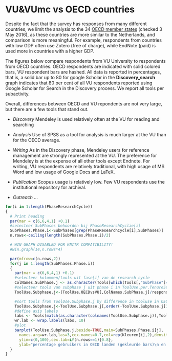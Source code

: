 # VU&VUmc vs OECD countries
Despite the fact that the survey has responses from many different countries, we limit the analysis to the 34 [OECD member states](http://www.oecd.org/about/membersandpartners/list-oecd-member-countries.htm) (checked 3 May 2016), as these countries are more similar to the Netherlands, and comparison is more meaningful. For example, respondents from countries with low GDP often use Zotero (free of charge), while EndNote (paid) is used more in countries with a higher GDP.

The figures below compare respondents from VU University to respondents from OECD countries. OECD respondents are indicated with solid colored bars, VU respondent bars are hashed. All data is reported in percentages, that is, a solid bar up to 80 for google Scholar in the **Discovery_search** graph indicates that 80 per cent of all VU respondents reported using Google Scholar for Search in the Discovery process. We report all tools per subactivity.

Overall, differences between OECD and VU repondents are not very large, but there are a few tools that stand out.

<!--
 - betere legenda maken;
 - axis-beschrijving kan veel korter;
 - y axis beter op (25-)50-(75-)100 %?
 - OECD=incl Nederland?
 - why are some graphs so much higher?
-->

- *Discovery* Mendeley is used relatively often at the VU for reading and searching

- *Analysis* Use of SPSS as a tool for analysis is much larger at the VU than for the OECD average.

- *Writing* As in the Discovery phase, Mendeley users for reference management are strongly represented at the VU. The preference for Mendeley is at the expense of all other tools except Endnote. For writing, VU respondents are relatively traditional, with high usage of MS Word and low usage of Google Docs and LaTeX.

- *Publication* Scopus usage is relatively low. Few VU respondents use the institutional repository for archival.

- *Outreach* ...

```r

for(i in 1:length(PhaseResearchCycle))
{
  # Print heading
  par(mar = c(6,6,4,1) +0.1)
  #selecteer SubPhases behoorden bij PhaseResearchCyclie[i]
  SubPhases.Phase.i<-SubPhases[grep(PhaseResearchCycle[i],SubPhases)]
  n.rows<-ceiling(length(SubPhases.Phase.i)/2)

  # WIN GRAPH DISABLED FOR KNITR COMPATIBILITY!
  #win.graph(14,n.rows*4)

  par(mfrow=c(n.rows,2))
  for(j in 1:length(SubPhases.Phase.i))
  {
    par(mar = c(6,6,4,1) +0.1)
    #selecteer kolommen/tools uit fase[i] van de research cycle
    ColNames.SubPhase.j <- as.character(Tools[which(Tools[,"SubPhase"]==SubPhases.Phase.i[j]),"Variable.name"])
    #selecteer tools van subphase j uit phase i in ToolUse.per.TenureStatus
    ToolUse.Subphase.j<-(ToolUse.OECDvsVU[,ColNames.SubPhase.j]/respondenten.OECDvsVU)*100

    #sort tools from ToolUse.Subphase.j by difference in tooluse in OECD-countries
    ToolUse.Subphase.j<-ToolUse.Subphase.j[,order(-ToolUse.Subphase.j[1,])]
    #define axis labels
    labs <- Tools[match(as.character(colnames(ToolUse.Subphase.j)),Tools[,"Variable.name"]),"Tool.name"]
    wr.lab <- wrap.labels(labs, 10)
    #plot
    barplot(ToolUse.Subphase.j,beside=TRUE,main=SubPhases.Phase.i[j],
      names.arg=wr.lab,las=3,cex.names=0.7,col=rep(Kleuren[i],2),density=c(1000,20),
      ylim=c(0,100),cex.lab=if(n.rows==1){0.8},
      ylab="percentage gebruikers in OECD landen (gekleurde bars)\n en aan de VU (open bars)")
  }
}
```
